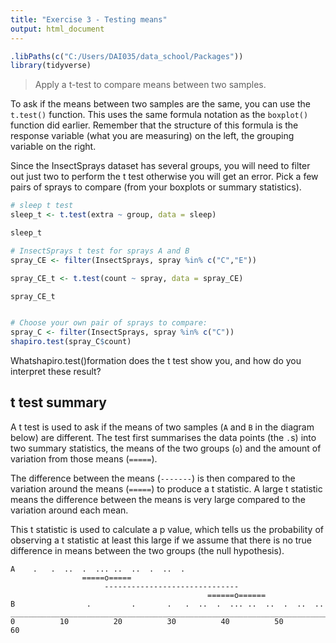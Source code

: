 ```yaml
---
title: "Exercise 3 - Testing means"
output: html_document
---
```


```r
.libPaths(c("C:/Users/DAI035/data_school/Packages"))
library(tidyverse)
```

>Apply a t-test to compare means between two samples.

To ask if the means between two samples are the same, you can use the `t.test()` function. This uses
the same formula notation as the `boxplot()` function did earlier. Remember that the structure of this formula 
is the response variable (what you are measuring) on the left, the grouping variable on the right.

Since the InsectSprays dataset has several groups, you will need to filter out just two to perform 
the t test otherwise you will get an error. Pick a few pairs of sprays to compare (from your boxplots
or summary statistics). 

```r
# sleep t test
sleep_t <- t.test(extra ~ group, data = sleep)

sleep_t

# InsectSprays t test for sprays A and B
spray_CE <- filter(InsectSprays, spray %in% c("C","E"))

spray_CE_t <- t.test(count ~ spray, data = spray_CE)

spray_CE_t


# Choose your own pair of sprays to compare:
spray_C <- filter(InsectSprays, spray %in% c("C"))
shapiro.test(spray_C$count)
```

Whatshapiro.test()formation does the t test show you, and how do you interpret these result?


## t test summary

A t test is used to ask if the means of two samples (`A` and `B` in the diagram below) are different. 
The test first summarises the data points (the `.`s) into two summary statistics, the means of the 
two groups (`o`) and the amount of variation from those means (`=====`).

The difference between the means (`-------`) is then compared to the variation around the means (`=====`)
to produce a t statistic. A large t statistic means the difference between the means is very large
compared to the variation around each mean.

This t statistic is used to calculate a p value, which tells us the probability of observing a 
t statistic at least this large if we assume that there is no true difference in means between the
two groups (the null hypothesis).

```
A    .   .  ..  .  ... ..  ..  .  ..  .
                =====o=====
                     ------------------------------
                                            ======o======
B                .         .       .   .  ..  .  ... ..  ..  .  ..  ..
__________________________________________________________________________
0          10          20          30          40          50          60
```